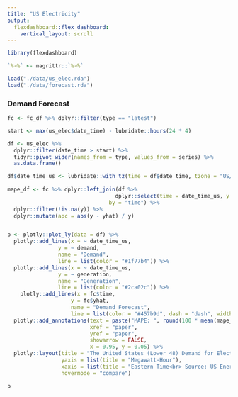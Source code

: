 ```yaml
---
title: "US Electricity"
output: 
  flexdashboard::flex_dashboard:
    vertical_layout: scroll
---
```


```r
library(flexdashboard)

`%>%` <- magrittr::`%>%`

load("./data/us_elec.rda")
load("./data/forecast.rda")
```




### Demand Forecast

```r

fc <- fc_df %>% dplyr::filter(type == "latest")

start <- max(us_elec$date_time) - lubridate::hours(24 * 4)

df <- us_elec %>% 
  dplyr::filter(date_time > start) %>%
  tidyr::pivot_wider(names_from = type, values_from = series) %>%
  as.data.frame()

df$date_time_us <- lubridate::with_tz(time = df$date_time, tzone = "US/Eastern")
 
mape_df <- fc %>% dplyr::left_join(df %>% 
                                  dplyr::select(time = date_time_us, y = demand), 
                                by = "time") %>%
  dplyr::filter(!is.na(y)) %>%
  dplyr::mutate(apc = abs(y - yhat) / y)


p <- plotly::plot_ly(data = df) %>%
  plotly::add_lines(x = ~ date_time_us,
                y = ~ demand,
                name = "Demand",
                line = list(color = "#1f77b4")) %>%
  plotly::add_lines(x = ~ date_time_us,
                y = ~ generation,
                name = "Generation",
                line = list(color = "#2ca02c")) %>%
    plotly::add_lines(x = fc$time,
                    y = fc$yhat,
                    name = "Demand Forecast",
                    line = list(color = "#457b9d", dash = "dash", width = 1)) %>%
  plotly::add_annotations(text = paste("MAPE: ", round(100 * mean(mape_df$apc), 2), "%", sep = ""), 
                          xref = "paper",
                          yref = "paper", 
                          showarrow = FALSE,
                          x = 0.95, y = 0.05) %>% 
  plotly::layout(title = "The United States (Lower 48) Demand for Electricity Forecast",
                 yaxis = list(title = "Megawatt-Hour"),
                 xaxis = list(title = "Eastern Time<br> Source: US Energy Information Administration"),
                 hovermode = "compare") 

p
```

